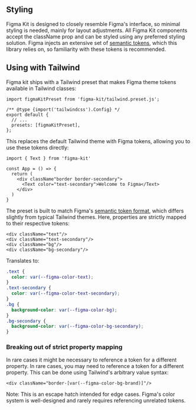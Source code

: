 
<Meta title="Styling" />

## Styling

Figma Kit is designed to closely resemble Figma's interface, so minimal styling is needed,
mainly for layout adjustments. All Figma Kit components accept the className prop and can be styled
using any preferred styling solution.
Figma injects an extensive set of [semantic tokens](https://www.figma.com/plugin-docs/css-variables/),
which this library relies on, so familiarity with these tokens is recommended.


## Using with Tailwind

Figma kit ships with a Tailwind preset that makes Figma theme tokens available in Tailwind classes:



```tsx
import figmaKitPreset from 'figma-kit/tailwind.preset.js';

/** @type {import('tailwindcss').Config} */
export default {
  // ...
  presets: [figmaKitPreset],
};
```


This replaces the default Tailwind theme with Figma tokens, allowing you to use these tokens directly:


```tsx
import { Text } from 'figma-kit'

const App = () => {
  return (
    <div className"border border-secondary">
      <Text color="text-secondary">Welcome to Figma</Text>
    </div>
  )
}
```

The preset is built to match Figma's [semantic token format](https://www.figma.com/plugin-docs/css-variables/#tokens-overview),
which differs slightly from typical Tailwind themes. Here, properties are
strictly mapped to their respective tokens:

```tsx
<div className="text"/>
<div className="text-secondary"/>
<div className="bg"/>
<div className="bg-secondary"/>

```

Translates to:
```css
.text {
  color: var(--figma-color-text);
}
.text-secondary {
  color: var(--figma-color-text-secondary);
}
.bg {
  background-color: var(--figma-color-bg);
}
.bg-secondary {
  background-color: var(--figma-color-bg-secondary);
}
```

### Breaking out of strict property mapping

In rare cases it might be necessary to reference a token for a different property. In rare cases,
you may need to reference a token for a different property. This can be done using Tailwind's arbitrary value syntax:

```tsx
<div className="border-[var(--figma-color-bg-brand)]"/>
```

Note: This is an escape hatch intended for edge cases. Figma's color system is well-designed and
rarely requires referencing unrelated tokens.
